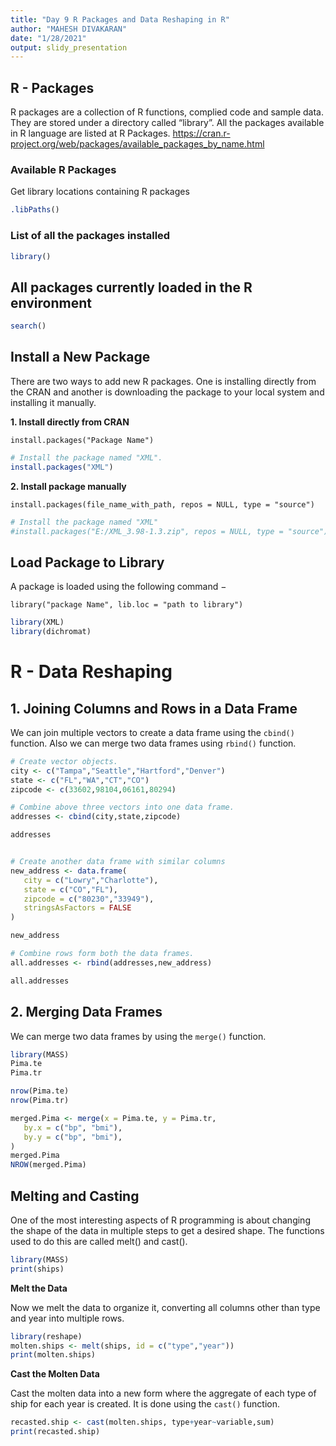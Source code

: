 ```yaml
---
title: "Day 9 R Packages and Data Reshaping in R"
author: "MAHESH DIVAKARAN"
date: "1/28/2021"
output: slidy_presentation
---
```


## R - Packages

R packages are a collection of R functions, complied code and sample data. They are stored under a directory called "library". All the packages available in R language are listed at R Packages. <https://cran.r-project.org/web/packages/available_packages_by_name.html>

### Available R Packages

Get library locations containing R packages

```r
.libPaths()
```
### List of all the packages installed

```r
library()

```


## All packages currently loaded in the R environment

```r
search()
```


## Install a New Package

There are two ways to add new R packages. One is installing directly from the CRAN and another is downloading the package to your local system and installing it manually. \ 

**1. Install directly from CRAN** \ 

`install.packages("Package Name")`

```r
# Install the package named "XML".
install.packages("XML")

```

**2. Install package manually** \

`install.packages(file_name_with_path, repos = NULL, type = "source")`

```r
# Install the package named "XML"
#install.packages("E:/XML_3.98-1.3.zip", repos = NULL, type = "source")
```

## Load Package to Library

A package is loaded using the following command −

`library("package Name", lib.loc = "path to library")`

```r
library(XML)
library(dichromat)

```




# R - Data Reshaping

## 1. Joining Columns and Rows in a Data Frame

We can join multiple vectors to create a data frame using the `cbind()` function. Also we can merge two data frames using `rbind()` function.

```r
# Create vector objects.
city <- c("Tampa","Seattle","Hartford","Denver")
state <- c("FL","WA","CT","CO")
zipcode <- c(33602,98104,06161,80294)

# Combine above three vectors into one data frame.
addresses <- cbind(city,state,zipcode)

addresses


# Create another data frame with similar columns
new_address <- data.frame(
   city = c("Lowry","Charlotte"),
   state = c("CO","FL"),
   zipcode = c("80230","33949"),
   stringsAsFactors = FALSE
)

new_address

# Combine rows form both the data frames.
all.addresses <- rbind(addresses,new_address)

all.addresses
```


## 2. Merging Data Frames

We can merge two data frames by using the `merge()` function.


```r
library(MASS)
Pima.te
Pima.tr

nrow(Pima.te)
nrow(Pima.tr)
```


```r
merged.Pima <- merge(x = Pima.te, y = Pima.tr,
   by.x = c("bp", "bmi"),
   by.y = c("bp", "bmi"),
)
merged.Pima
NROW(merged.Pima)

```


## Melting and Casting

One of the most interesting aspects of R programming is about changing the shape of the data in multiple steps to get a desired shape. The functions used to do this are called melt() and cast().

```r
library(MASS)
print(ships)
```

**Melt the Data**


Now we melt the data to organize it, converting all columns other than type and year into multiple rows.

```r
library(reshape)
molten.ships <- melt(ships, id = c("type","year"))
print(molten.ships)
```

**Cast the Molten Data**

Cast the molten data into a new form where the aggregate of each type of ship for each year is created. It is done using the `cast()` function.

```r
recasted.ship <- cast(molten.ships, type+year~variable,sum)
print(recasted.ship)
```








